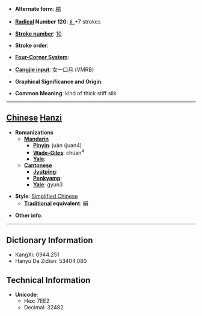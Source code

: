 * '''Alternate form''': [[絹]]

* '''[[Wiktionary:Chinese radical index| Radical]] Number 120''': [[Wiktionary:Chinese radical index 纟|纟]]+7 strokes

* '''[[Wiktionary:Chinese total strokes index|Stroke number]]''': [[Wiktionary:Chinese total strokes index 10|10]]

* '''Stroke order''': 

* '''[[Wiktionary:Chinese four corner index|Four-Corner System]]''': 

* '''[[Wiktionary:Chinese Cangjie index|Cangjie input]]''': 女一口月 (VMRB)

* '''Graphical Significance and Origin''': 

* '''Common Meaning''': kind of thick stiff silk

----

== [[Chinese]] [[Hanzi]] ==

* '''Romanizations'''
** '''[[Mandarin]]'''
*** '''[[Pinyin]]''': juàn (juan4)
*** '''[[Wade-Giles]]''': chüan<sup>4</sup>
*** '''[[Yale]]''': 
** '''[[Cantonese]]'''
*** '''[[Jyutping]]''':
*** '''[[Penkyamp]]''': 
*** '''[[Yale]]''': gyun3

* '''Style''': [[Simplified Chinese]] 
** '''[[Traditional Chinese|Traditional]] equivalent''': [[絹]]

* '''Other info''': 

----

== Dictionary Information ==

* KangXi: 0944.251
* Hanyu Da Zidian: 53404.080

== Technical Information ==

* '''Unicode''':
** Hex: 7EE2
** Decimal: 32482